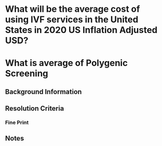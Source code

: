 
# What will be the average cost of using IVF services in the United States in 2020 US Inflation Adjusted USD?

# What is average of Polygenic Screening

## Background Information

## Resolution Criteria

### Fine Print

## Notes
